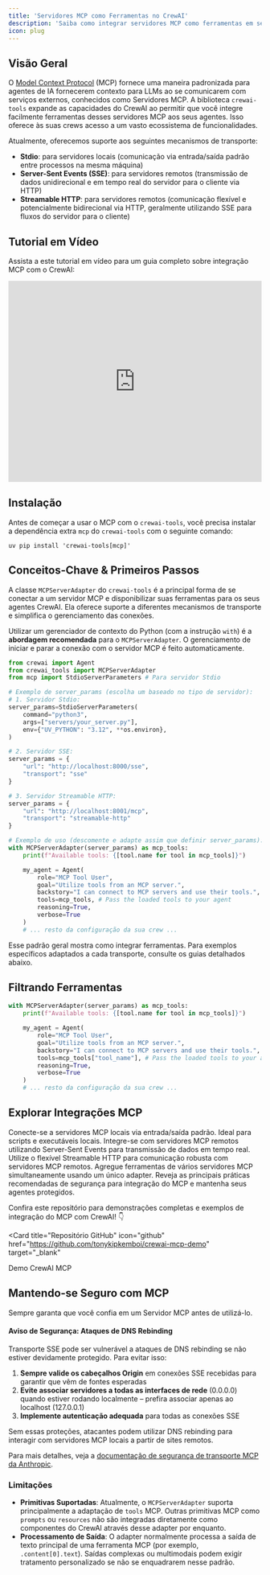 ```yaml
---
title: 'Servidores MCP como Ferramentas no CrewAI'
description: 'Saiba como integrar servidores MCP como ferramentas em seus agentes CrewAI usando a biblioteca `crewai-tools`.'
icon: plug
---
```


## Visão Geral

O [Model Context Protocol](https://modelcontextprotocol.io/introduction) (MCP) fornece uma maneira padronizada para agentes de IA fornecerem contexto para LLMs ao se comunicarem com serviços externos, conhecidos como Servidores MCP.
A biblioteca `crewai-tools` expande as capacidades do CrewAI ao permitir que você integre facilmente ferramentas desses servidores MCP aos seus agentes.
Isso oferece às suas crews acesso a um vasto ecossistema de funcionalidades.

Atualmente, oferecemos suporte aos seguintes mecanismos de transporte:

- **Stdio**: para servidores locais (comunicação via entrada/saída padrão entre processos na mesma máquina)
- **Server-Sent Events (SSE)**: para servidores remotos (transmissão de dados unidirecional e em tempo real do servidor para o cliente via HTTP)
- **Streamable HTTP**: para servidores remotos (comunicação flexível e potencialmente bidirecional via HTTP, geralmente utilizando SSE para fluxos do servidor para o cliente)

## Tutorial em Vídeo
Assista a este tutorial em vídeo para um guia completo sobre integração MCP com o CrewAI:

<iframe
  width="100%"
  height="400"
  src="https://www.youtube.com/embed/TpQ45lAZh48"
  title="CrewAI MCP Integration Guide"
  frameborder="0"
  style={{ borderRadius: '10px' }}
  allow="accelerometer; autoplay; clipboard-write; encrypted-media; gyroscope; picture-in-picture"
  allowfullscreen
></iframe>

## Instalação

Antes de começar a usar o MCP com o `crewai-tools`, você precisa instalar a dependência extra `mcp` do `crewai-tools` com o seguinte comando:

```shell
uv pip install 'crewai-tools[mcp]'
```

## Conceitos-Chave & Primeiros Passos

A classe `MCPServerAdapter` do `crewai-tools` é a principal forma de se conectar a um servidor MCP e disponibilizar suas ferramentas para os seus agentes CrewAI. Ela oferece suporte a diferentes mecanismos de transporte e simplifica o gerenciamento das conexões.

Utilizar um gerenciador de contexto do Python (com a instrução `with`) é a **abordagem recomendada** para o `MCPServerAdapter`. O gerenciamento de iniciar e parar a conexão com o servidor MCP é feito automaticamente.

```python
from crewai import Agent
from crewai_tools import MCPServerAdapter
from mcp import StdioServerParameters # Para servidor Stdio

# Exemplo de server_params (escolha um baseado no tipo de servidor):
# 1. Servidor Stdio:
server_params=StdioServerParameters(
    command="python3",
    args=["servers/your_server.py"],
    env={"UV_PYTHON": "3.12", **os.environ},
)

# 2. Servidor SSE:
server_params = {
    "url": "http://localhost:8000/sse",
    "transport": "sse"
}

# 3. Servidor Streamable HTTP:
server_params = {
    "url": "http://localhost:8001/mcp",
    "transport": "streamable-http"
}

# Exemplo de uso (descomente e adapte assim que definir server_params):
with MCPServerAdapter(server_params) as mcp_tools:
    print(f"Available tools: {[tool.name for tool in mcp_tools]}")

    my_agent = Agent(
        role="MCP Tool User",
        goal="Utilize tools from an MCP server.",
        backstory="I can connect to MCP servers and use their tools.",
        tools=mcp_tools, # Pass the loaded tools to your agent
        reasoning=True,
        verbose=True
    )
    # ... resto da configuração da sua crew ...
```
Esse padrão geral mostra como integrar ferramentas. Para exemplos específicos adaptados a cada transporte, consulte os guias detalhados abaixo.

## Filtrando Ferramentas

```python
with MCPServerAdapter(server_params) as mcp_tools:
    print(f"Available tools: {[tool.name for tool in mcp_tools]}")

    my_agent = Agent(
        role="MCP Tool User",
        goal="Utilize tools from an MCP server.",
        backstory="I can connect to MCP servers and use their tools.",
        tools=mcp_tools["tool_name"], # Pass the loaded tools to your agent
        reasoning=True,
        verbose=True
    )
    # ... resto da configuração da sua crew ...
```
## Explorar Integrações MCP

<CardGroup cols={2}>
  <Card
    title="Transporte Stdio"
    icon="server"
    href="/pt-BR/mcp/stdio"
    color="#3B82F6"
  >
    Conecte-se a servidores MCP locais via entrada/saída padrão. Ideal para scripts e executáveis locais.
  </Card>
  <Card
    title="Transporte SSE"
    icon="wifi"
    href="/pt-BR/mcp/sse"
    color="#10B981"
  >
    Integre-se com servidores MCP remotos utilizando Server-Sent Events para transmissão de dados em tempo real.
  </Card>
  <Card
    title="Transporte Streamable HTTP"
    icon="globe"
    href="/pt-BR/mcp/streamable-http"
    color="#F59E0B"
  >
    Utilize o flexível Streamable HTTP para comunicação robusta com servidores MCP remotos.
  </Card>
  <Card
    title="Conectando a Múltiplos Servidores"
    icon="layer-group"
    href="/pt-BR/mcp/multiple-servers"
    color="#8B5CF6"
  >
    Agregue ferramentas de vários servidores MCP simultaneamente usando um único adapter.
  </Card>
  <Card
    title="Considerações de Segurança"
    icon="lock"
    href="/pt-BR/mcp/security"
    color="#EF4444"
  >
    Reveja as principais práticas recomendadas de segurança para integração do MCP e mantenha seus agentes protegidos.
  </Card>
</CardGroup>

Confira este repositório para demonstrações completas e exemplos de integração do MCP com CrewAI! 👇

<Card
title="Repositório GitHub"
icon="github"
href="https://github.com/tonykipkemboi/crewai-mcp-demo"
target="_blank"
>
Demo CrewAI MCP
</Card>

## Mantendo-se Seguro com MCP
<Warning>
Sempre garanta que você confia em um Servidor MCP antes de utilizá-lo.
</Warning>

#### Aviso de Segurança: Ataques de DNS Rebinding
Transporte SSE pode ser vulnerável a ataques de DNS rebinding se não estiver devidamente protegido.
Para evitar isso:

1. **Sempre valide os cabeçalhos Origin** em conexões SSE recebidas para garantir que vêm de fontes esperadas
2. **Evite associar servidores a todas as interfaces de rede** (0.0.0.0) quando estiver rodando localmente – prefira associar apenas ao localhost (127.0.0.1)
3. **Implemente autenticação adequada** para todas as conexões SSE

Sem essas proteções, atacantes podem utilizar DNS rebinding para interagir com servidores MCP locais a partir de sites remotos.

Para mais detalhes, veja a [documentação de segurança de transporte MCP da Anthropic](https://modelcontextprotocol.io/docs/concepts/transports#security-considerations).

### Limitações
*   **Primitivas Suportadas**: Atualmente, o `MCPServerAdapter` suporta principalmente a adaptação de `tools` MCP. Outras primitivas MCP como `prompts` ou `resources` não são integradas diretamente como componentes do CrewAI através desse adapter por enquanto.
*   **Processamento de Saída**: O adapter normalmente processa a saída de texto principal de uma ferramenta MCP (por exemplo, `.content[0].text`). Saídas complexas ou multimodais podem exigir tratamento personalizado se não se enquadrarem nesse padrão.

